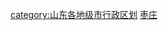 {{catmore|枣庄市|山东省枣庄市}}
[[category:山东各地级市行政区划|category:山东各地级市行政区划]]
[[category:枣庄|]]
<br>{{hideh
|Head = 枣庄各区市所辖乡镇与街道
|FrameStyle   = border:solid 1px #0000ff;
|HeadStyle    = text-align:left;background:transparent;
|ContentStyle = background: #FFFFE0;
}}
{{edit|Template:枣庄市市中区行政区划}}{{枣庄市市中区行政区划|state=expanded}}<br>
{{edit|Template:枣庄市山亭区行政区划}}{{枣庄市山亭区行政区划|state=expanded}}<br>
{{edit|Template:枣庄市峄城区行政区划}}{{枣庄市峄城区行政区划|state=expanded}}<br>
{{edit|Template:枣庄市台儿庄区行政区划}}{{枣庄市台儿庄区行政区划|state=expanded}}<br>
{{edit|Template:枣庄市薛城区行政区划}}{{枣庄市薛城区行政区划|state=expanded}}<br>
{{edit|Template:滕州市行政区划}}{{滕州市行政区划|state=expanded}}<br>
{{hidef}}
